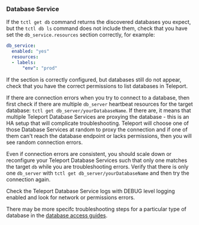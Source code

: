 ### Database Service

If the `tctl get db` command returns the discovered databases you expect, but
the `tctl db ls` command does not include them, check that you have set the 
`db_service.resources` section correctly, for example:

```yaml
db_service:
  enabled: "yes"
  resources:
  - labels:
      "env": "prod"
```

If the section is correctly configured, but databases still do not appear,
check that you have the correct permissions to list databases in Teleport.

If there are connection errors when you try to connect to a database, then
first check if there are multiple `db_server` heartbeat resources for the target
database: `tctl get db_server/yourDatabaseName`.
If there are, it means that multiple Teleport Database Services are proxying the
database - this is an HA setup that will complicate troubleshooting.
Teleport will choose one of those Database Services at random to proxy the
connection and if one of them can't reach the database endpoint or lacks 
permissions, then you will see random connection errors.

Even if connection errors are consistent, you should scale down or reconfigure
your Teleport Database Services such that only one matches the target `db`
while you are troubleshooting errors.
Verify that there is only one `db_server` with `tctl get db_server/yourDatabaseName`
and then try the connection again.

Check the Teleport Database Service logs with DEBUG level logging enabled and
look for network or permissions errors.

There may be more specifc troubleshooting steps for a particular type of
database in the
[database access guides](../../database-access/introduction.mdx#connect-your-database).
